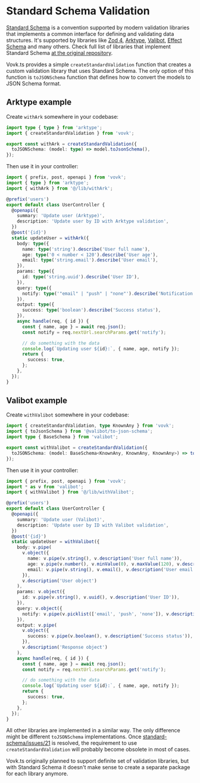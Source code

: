 # Standard Schema Validation

[Standard Schema](https://github.com/standard-schema/standard-schema) is a convention supported by modern validation libraries that implements a common interface for defining and validating data structures. It's supported by libraries like [Zod 4](https://www.npmjs.com/package/zod), [Arktype](https://www.npmjs.com/package/arktype), [Valibot](https://www.npmjs.com/package/valibot), [Effect Schema](https://effect.website/docs/schema/introduction/) and many others. Check full list of libraries that implement Standard Schema [at the original repository](https://github.com/standard-schema/standard-schema?tab=readme-ov-file#what-schema-libraries-implement-the-spec).

Vovk.ts provides a simple `createStandardValidation` function that creates a custom validation library that uses Standard Schema. The only option of this function is `toJSONSchema` function that defines how to convert the models to JSON Schema format.

## Arktype example

Create `withArk` somewhere in your codebase:

```ts filename="src/lib/withArk.ts"
import type { type } from 'arktype';
import { createStandardValidation } from 'vovk';

export const withArk = createStandardValidation({
  toJSONSchema: (model: type) => model.toJsonSchema(),
});
```

Then use it in your controller:

```ts filename="src/modules/user/UserController.ts"
import { prefix, post, openapi } from 'vovk';
import { type } from 'arktype';
import { withArk } from '@/lib/withArk';

@prefix('users')
export default class UserController {
  @openapi({
    summary: 'Update user (Arktype)',
    description: 'Update user by ID with Arktype validation',
  })
  @post('{id}')
  static updateUser = withArk({
    body: type({
      name: type('string').describe('User full name'),
      age: type('0 < number < 120').describe('User age'),
      email: type('string.email').describe('User email'),
    }),
    params: type({
      id: type('string.uuid').describe('User ID'),
    }),
    query: type({
      notify: type('"email" | "push" | "none"').describe('Notification type'),
    }),
    output: type({
      success: type('boolean').describe('Success status'),
    }),
    async handle(req, { id }) {
      const { name, age } = await req.json();
      const notify = req.nextUrl.searchParams.get('notify');

      // do something with the data
      console.log(`Updating user ${id}:`, { name, age, notify });
      return {
        success: true,
      };
    },
  });
}
```

## Valibot example

Create `withValibot` somewhere in your codebase:

```ts filename="src/lib/withValibot.ts"
import { createStandardValidation, type KnownAny } from 'vovk';
import { toJsonSchema } from '@valibot/to-json-schema';
import type { BaseSchema } from 'valibot';

export const withValibot = createStandardValidation({
  toJSONSchema: (model: BaseSchema<KnownAny, KnownAny, KnownAny>) => toJsonSchema(model),
});
```

Then use it in your controller:

```ts filename="src/modules/user/UserController.ts"
import { prefix, post, openapi } from 'vovk';
import * as v from 'valibot';
import { withValibot } from '@/lib/withValibot';

@prefix('users')
export default class UserController {
  @openapi({
    summary: 'Update user (Valibot)',
    description: 'Update user by ID with Valibot validation',
  })
  @post('{id}')
  static updateUser = withValibot({
    body: v.pipe(
      v.object({
        name: v.pipe(v.string(), v.description('User full name')),
        age: v.pipe(v.number(), v.minValue(0), v.maxValue(120), v.description('User age')),
        email: v.pipe(v.string(), v.email(), v.description('User email')),
      }),
      v.description('User object')
    ),
    params: v.object({
      id: v.pipe(v.string(), v.uuid(), v.description('User ID')),
    }),
    query: v.object({
      notify: v.pipe(v.picklist(['email', 'push', 'none']), v.description('Notification type')),
    }),
    output: v.pipe(
      v.object({
        success: v.pipe(v.boolean(), v.description('Success status')),
      }),
      v.description('Response object')
    ),
    async handle(req, { id }) {
      const { name, age } = await req.json();
      const notify = req.nextUrl.searchParams.get('notify');

      // do something with the data
      console.log(`Updating user ${id}:`, { name, age, notify });
      return {
        success: true,
      };
    },
  });
}
```

All other libraries are implemented in a similar way. The only difference might be different `toJSONSchema` implementations. Once [standard-schema/issues/21](https://github.com/standard-schema/standard-schema/issues/21) is resolved, the requirement to use `createStandardValidation` will probably become obsolete in most of cases.

Vovk.ts originally planned to support definite set of validation libraries, but with Standard Schema it doesn't make sense to create a separate package for each library anymore.
